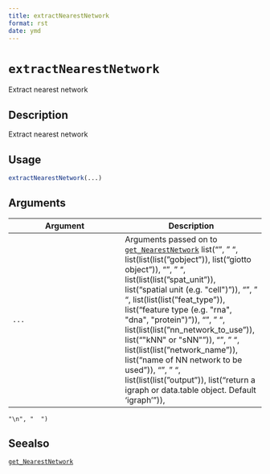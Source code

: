 ```yaml
--- 
title: extractNearestNetwork 
format: rst 
date: ymd 
--- 
```

# `extractNearestNetwork`

Extract nearest network


## Description

Extract nearest network


## Usage

```r
extractNearestNetwork(...)
```


## Arguments

Argument      |Description
------------- |----------------
`...`     |      Arguments passed on to [`get_NearestNetwork`](#getnearestnetwork)   list("\n", "    ", list(list(list("gobject")), list("giotto object")), "\n", "    ", list(list(list("spat_unit")), list("spatial unit (e.g. \"cell\")")), "\n", "    ", list(list(list("feat_type")), list("feature type (e.g. \"rna\", \"dna\", \"protein\")")), "\n", "    ", list(list(list("nn_network_to_use")), list("\"kNN\" or \"sNN\"")), "\n", "    ", list(list(list("network_name")), list("name of NN network to be used")), "\n", "    ", list(list(list("output")), list("return a igraph or data.table object. Default 'igraph'")), 
    "\n", "  ")


## Seealso

[`get_NearestNetwork`](#getnearestnetwork)


